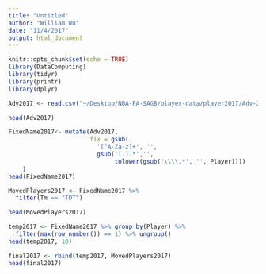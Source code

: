 ```yaml
---
title: "Untitled"
author: "William Wu"
date: "11/4/2017"
output: html_document
---
```


```r
knitr::opts_chunk$set(echo = TRUE)
library(DataComputing)
library(tidyr)
library(printr)
library(dplyr)
```

```r
Adv2017 <- read.csv("~/Desktop/NBA-FA-SAGB/player-data/player2017/Adv-2017.csv", stringsAsFactors = FALSE)
```

```r
head(Adv2017)
```

```r
FixedName2017<- mutate(Adv2017, 
                       fix = gsub(
                         '[^A-Za-z]+', '',
                         gsub('[.].*','',
                              tolower(gsub('\\\\.*', '', Player))))
    )
head(FixedName2017)
```

```r
MovedPlayers2017 <- FixedName2017 %>%
  filter(Tm == "TOT")

head(MovedPlayers2017)
```

```r
temp2017 <- FixedName2017 %>% group_by(Player) %>%
  filter(max(row_number()) == 1) %>% ungroup()
head(temp2017, 10)
```

```r
final2017 <- rbind(temp2017, MovedPlayers2017)
head(final2017)
```

